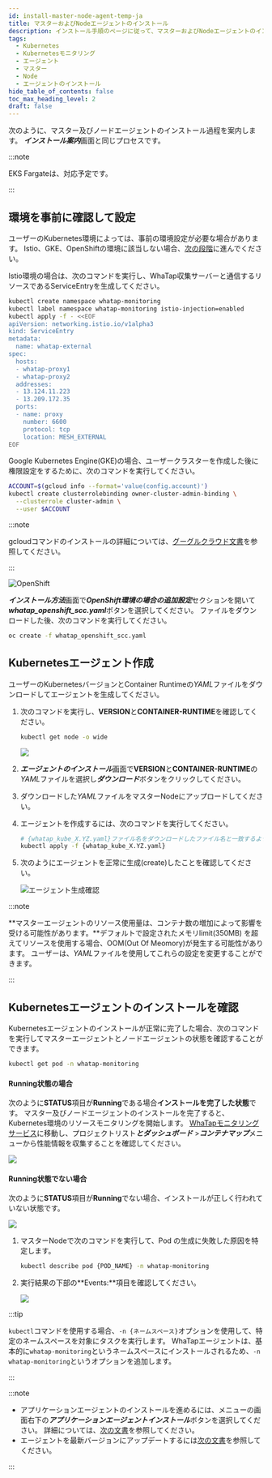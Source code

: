 ```yaml
---
id: install-master-node-agent-temp-ja
title: マスターおよびNodeエージェントのインストール
description: インストール手順のページに従って、マスターおよびNodeエージェントのインストールプロセスを進めてください。
tags:
  - Kubernetes
  - Kubernetesモニタリング
  - エージェント
  - マスター
  - Node
  - エージェントのインストール
hide_table_of_contents: false
toc_max_heading_level: 2
draft: false
---
```



次のように、マスター及びノードエージェントのインストール過程を案内します。 ***インストール案内***画面と同じプロセスです。

:::note 

EKS Fargateは、対応予定です。 

:::

## 環境を事前に確認して設定

ユーザーのKubernetes環境によっては、事前の環境設定が必要な場合があります。 Istio、GKE、OpenShiftの環境に該当しない場合、[次の段階](#create-kubernetes-agent)に進んでください。

<Tabs>

<TabItem value='istio' label='Istio環境' default>

Istio環境の場合は、次のコマンドを実行し、WhaTap収集サーバーと通信するリソースであるServiceEntryを生成してください。

```bash title='SH'
kubectl create namespace whatap-monitoring
kubectl label namespace whatap-monitoring istio-injection=enabled
kubectl apply -f - <<EOF
apiVersion: networking.istio.io/v1alpha3
kind: ServiceEntry
metadata:
  name: whatap-external
spec:
  hosts:
  - whatap-proxy1
  - whatap-proxy2
  addresses:
  - 13.124.11.223
  - 13.209.172.35
  ports:
  - name: proxy
    number: 6600
    protocol: tcp
    location: MESH_EXTERNAL
EOF
```

</TabItem>

<TabItem value='gke' label='GKE環境'>

Google Kubernetes Engine(GKE)の場合、ユーザークラスターを作成した後に権限設定をするために、次のコマンドを実行してください。

```bash
ACCOUNT=$(gcloud info --format='value(config.account)')
kubectl create clusterrolebinding owner-cluster-admin-binding \
  --clusterrole cluster-admin \
  --user $ACCOUNT
```

:::note

gcloudコマンドのインストールの詳細については、[グーグルクラウド文書](https://cloud.google.com/sdk/docs/install)を参照してください。

:::

</TabItem>

<TabItem value='openshift' label='OpenShift環境'>

![OpenShift](/img/kube-install-openshift.png)

***インストール方法***画面で***OpenShift環境の場合の追加設定***セクションを開いて***whatap_openshift_scc.yaml***ボタンを選択してください。 ファイルをダウンロードした後、次のコマンドを実行してください。

```bash
oc create -f whatap_openshift_scc.yaml
```

</TabItem>

</Tabs>

## Kubernetesエージェント作成

ユーザーのKubernetesバージョンとContainer Runtimeの*YAML*ファイルをダウンロードしてエージェントを生成してください。

1.  次のコマンドを実行し、**VERSION**と**CONTAINER-RUNTIME**を確認してください。

    ```bash
    kubectl get node -o wide
    ```

    ![](/img/k8s-check-version.svg)

2.  ***エージェントのインストール***画面で**VERSION**と**CONTAINER-RUNTIME**の*YAML*ファイルを選択し***ダウンロード***ボタンをクリックしてください。

    <ImgLang img='k8s-download-yaml.png' desc='YAMLダウンロード' />

3.  ダウンロードした*YAML*ファイルをマスターNodeにアップロードしてください。

4.  エージェントを作成するには、次のコマンドを実行してください。 

    ```bash
    # {whatap_kube_X.YZ.yaml}ファイル名をダウンロードしたファイル名と一致するように変更してください。
    kubectl apply -f {whatap_kube_X.YZ.yaml}
    ```

5.  次のようにエージェントを正常に生成(create)したことを確認してください。

    ![エージェント生成確認](/img/k8s-install-agent-check.svg)

:::note

**マスターエージェントのリソース使用量は、コンテナ数の増加によって影響を受ける可能性があります。**デフォルトで設定されたメモリlimit(350MB) を超えてリソースを使用する場合、OOM(Out Of Meomory)が発生する可能性があります。 ユーザーは、*YAML*ファイルを使用してこれらの設定を変更することができます。

:::

## Kubernetesエージェントのインストールを確認

Kubernetesエージェントのインストールが正常に完了した場合、次のコマンドを実行してマスターエージェントとノードエージェントの状態を確認することができます。

```bash
kubectl get pod -n whatap-monitoring
```

#### Running状態の場合

次のように**STATUS**項目が**Running**である場合**インストールを完了した状態**です。 マスター及びノードエージェントのインストールを完了すると、Kubernetes環境のリソースモニタリングを開始します。 [WhaTapモニタリングサービス](https://service.whatap.io)に移動し、プロジェクトリスト***とダッシュボード*** >***コンテナマップ***メニューから性能情報を収集することを確認してください。 

![](/img/k8s-check-running-agent-monitoring.svg)

#### Running状態でない場合

次のように**STATUS**項目が**Running**でない場合、インストールが正しく行われていない状態です。 

![](/img/k8s-not-running-agent-monitoring.svg)

1.  マスターNodeで次のコマンドを実行して、Pod の生成に失敗した原因を特定します。 

    ```bash
    kubectl describe pod {POD_NAME} -n whatap-monitoring
    ```

2.  実行結果の下部の**Events:**項目を確認してください。

    ![](/img/k8s-check-install-fail.svg)

:::tip

`kubectl`コマンドを使用する場合、`-n {ネームスペース}`オプションを使用して、特定のネームスペースを対象にタスクを実行します。 WhaTapエージェントは、基本的に`whatap-monitoring`というネームスペースにインストールされるため、`-n whatap-monitoring`というオプションを追加します。

:::

:::note

-   アプリケーションエージェントのインストールを進めるには、メニューの画面右下の***アプリケーションエージェントインストール***ボタンを選択してください。 詳細については、[次の文書](install-application-agent)を参照してください。
-   エージェントを最新バージョンにアップデートするには[次の文書](agent-update)を参照してください。

:::
